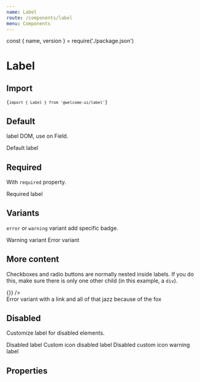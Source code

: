 ```yaml
---
name: Label
route: /components/label
menu: Components
---
```


const { name, version } = require('./package.json')

# Label

<TagVersion version={version} name={name} />

## Import

<Code>{`import { Label } from '@welcome-ui/label'`}</Code>

## Default

label DOM, use on Field.

<Playground>
  <Label>Default label</Label>
</Playground>

## Required

With `required` property.

<Playground>
  <Label required>Required label</Label>
</Playground>

## Variants

`error` or `warning` variant add specific badge.

<Playground>
  <Label variant="warning">Warning variant</Label>
  <Label variant="error">Error variant</Label>
</Playground>

## More content

Checkboxes and radio buttons are normally nested inside labels. If you do this, make sure there is only one other child (in this example, a `div`).

<Playground>
  <Label variant="error">
    <Checkbox name="labelExample" onChange={() => {}} />
    <div>
      <span>Error variant with </span>
      <Link href="#">a link</Link>
      <span> and all of that jazz because of the fox</span>
    </div>
  </Label>
</Playground>

## Disabled

Customize label for disabled elements.

<Playground>
  <Label disabled>Disabled label</Label>
  <Label disabled disabledIcon="🔒">
    Custom icon disabled label
  </Label>
  <Label disabled disabledIcon="🔒" variant="warning">
    Disabled custom icon warning label
  </Label>
</Playground>

## Properties

<Props of={Label} />
